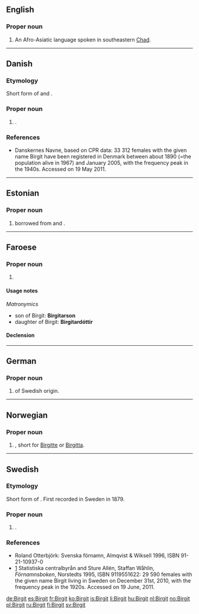 ==English==

===Proper noun===
{{en-proper noun}}

# An Afro-Asiatic language spoken in southeastern [[Chad]].

{{catlangcode|en|Languages}}

----

==Danish==

===Etymology===
Short form of {{m|da|Birgitte}} and {{m|da|Birgitta}}.

===Proper noun===
{{head|da|proper noun}}

# {{given name|female|lang=da}}.

===References===
* [http://www.danskernesnavne.navneforskning.ku.dk/ ] Danskernes Navne, based on CPR data: 33 312 females with the given name Birgit have been registered in Denmark between about 1890 (=the population alive in 1967) and January 2005, with the frequency peak in the 1940s. Accessed on 19 May 2011.

----

==Estonian==

===Proper noun===
{{head|et|proper noun}}

# {{given name|female|lang=et}} borrowed from {{etyl|sv|et}} and {{etyl|da|et}}.

----

==Faroese==

===Proper noun===
{{head|fo|proper noun|g=f}}

# {{given name|female|lang=fo}}

====Usage notes====
''Matronymics''
* son of Birgit: '''Birgitarson'''
* daughter of Birgit: '''Birgitardóttir'''

====Declension====
{{fo-decl-proper-noun-s-indef|Birgit|Birgit|Birgit|Birgitar}}

----

==German==

===Proper noun===
{{de-proper noun}}

# {{given name|female|lang=de}} of Swedish origin.

----

==Norwegian==

===Proper noun===
{{head|no|proper noun}}

# {{given name|female|lang=no}}, short for [[Birgitte]] or [[Birgitta]].

----

==Swedish==

===Etymology===
Short form of {{m|sv|Birgitta}}. First recorded in Sweden in 1879.

===Proper noun===
{{head|sv|proper noun}}

# {{given name|female|lang=sv}}.

===References===
* Roland Otterbjörk: Svenska förnamn, Almqvist & Wiksell 1996, ISBN 91-21-10937-0
* [http://www.scb.se/Pages/NameSearch____259432.aspx] Statistiska centralbyrån and Sture Allén, Staffan Wåhlin, ''Förnamnsboken'', Norstedts 1995, ISBN 9119551622: 29 590 females with the given name Birgit living in Sweden on December 31st, 2010, with the frequency peak in the 1920s. Accessed on 19 June, 2011.

[[de:Birgit]]
[[es:Birgit]]
[[fr:Birgit]]
[[ko:Birgit]]
[[is:Birgit]]
[[li:Birgit]]
[[hu:Birgit]]
[[nl:Birgit]]
[[no:Birgit]]
[[pl:Birgit]]
[[ru:Birgit]]
[[fi:Birgit]]
[[sv:Birgit]]